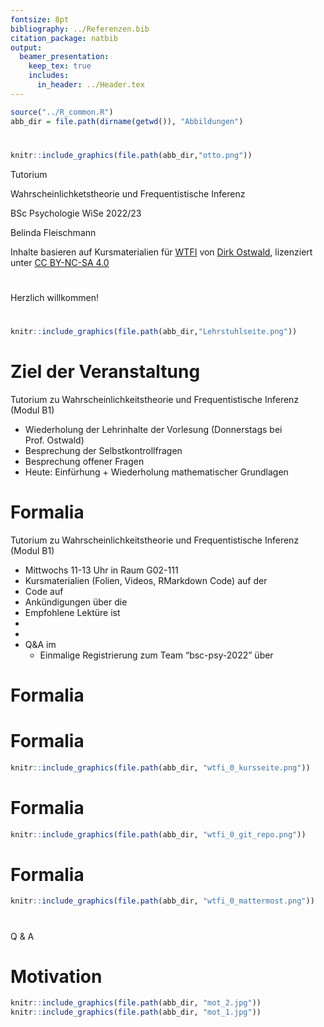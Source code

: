 ```yaml
---
fontsize: 8pt
bibliography: ../Referenzen.bib
citation_package: natbib
output:
  beamer_presentation:
    keep_tex: true
    includes:
      in_header: ../Header.tex
---
```



```r
source("../R_common.R")
abb_dir = file.path(dirname(getwd()), "Abbildungen")
```

#  {.plain}
\center
```r
knitr::include_graphics(file.path(abb_dir,"otto.png"))
```

\vspace{2mm}

\huge
Tutorium 

\Large
Wahrscheinlichketstheorie und Frequentistische Inferenz
\vspace{4mm}

\normalsize
BSc Psychologie WiSe 2022/23

\vspace{12mm}
\normalsize
Belinda Fleischmann

\vspace{3mm}
\scriptsize
Inhalte basieren auf Kursmaterialien für [WTFI](https://www.ipsy.ovgu.de/Institut/Abteilungen+des+Institutes/Methodenlehre+I+_+Experimentelle+und+Neurowissenschaftliche+Psychologie/Lehre/Wintersemester+2023/Wahrscheinlichkeitstheorie+und+Frequentistische+Inferenz.html) von [Dirk Ostwald](https://www.ipsy.ovgu.de/Institut/Abteilungen+des+Institutes/Methodenlehre+I+_+Experimentelle+und+Neurowissenschaftliche+Psychologie/Team/Dirk+Ostwald.html), lizenziert unter [CC BY-NC-SA 4.0](https://creativecommons.org/licenses/by-sa/4.0/deed.de)




# {.plain} 
\huge
\center
\vfill
Herzlich willkommen!
\vfill



#  {.plain}
\vfill
\center
\huge
\text{(0) Einführung}
\vfill



#
[\textcolor{darkblue}{Homepage}](https://www.ipsy.ovgu.de/methodenlehre_I-path-980,1404.html)
\vspace{3mm}
```r
knitr::include_graphics(file.path(abb_dir,"Lehrstuhlseite.png"))
```





# Ziel der Veranstaltung
\setstretch{1}
\color{darkblue} Tutorium zu Wahrscheinlichkeitstheorie und Frequentistische Inferenz (Modul B1)

\color{black}
\setstretch{2}

* Wiederholung der Lehrinhalte der Vorlesung (Donnerstags bei Prof. Ostwald)
* Besprechung der Selbstkontrollfragen
* Besprechung offener Fragen
* Heute: Einfürhung + Wiederholung mathematischer Grundlagen

\vfill




# Formalia 
\setstretch{1}
\color{darkblue} Tutorium zu Wahrscheinlichkeitstheorie und Frequentistische Inferenz 
(Modul B1)

\color{black}
\setstretch{2}

* \justifying Mittwochs 11-13 Uhr in Raum G02-111
* Kursmaterialien (Folien, Videos, RMarkdown Code) auf der [\textcolor{darkblue}{Kurswebseite}](https://bit.ly/3yT42Sj)
* Code auf [\textcolor{darkblue}{Github}](https://github.com/belindamef/WTFI-tut-23)
* Ankündigungen über die [\textcolor{darkblue}{Moodleseite}](https://elearning.ovgu.de/course/view.php?id=13781)
* Empfohlene Lektüre ist [\textcolor{darkblue}{PDWP}](https://wasd.urz.uni-magdeburg.de/dostwald/)
* [\textcolor{darkblue}{Link zu vorheriger Iteration des Kurses}](https://bit.ly/3qJKlan)
* [\textcolor{darkblue}{Link zum Kurs Mathematische Grundlagen}](https://bit.ly/3SNh3nR) 
* Q&A im [\textcolor{darkblue}{Mattermost-Channel "B1 - WTFI - Tutorium"}](https://mm.cs.ovgu.de/bsc-psy-2022/channels/b1---wtfi)
  * Einmalige Registrierung zum Team "bsc-psy-2022" über [\textcolor{darkblue}{diesen Link}](https://mm.cs.ovgu.de/signup_user_complete/?id=6zhrsn3oab8pdynz16gmqpm9ka) 






# Formalia
\vspace{1mm}
\textcolor{darkblue}{Tutorium zu Wahrscheinlichkeitstheorie und Frequentistische Inferenz }

\footnotesize
\center
\footnotesize
\renewcommand{\arraystretch}{1.1}
\begin{tabular}{llll}
\textbf{Mittwochs}    & \textbf{Tutorium}                                      & Donnerstags & Vorlesung					                              \\\hline
12.10.22   & (0) Einführung                                 & 13.10.22   & (1) Einführung 				                          \\
19.10.22   & (1) Mathematische Grundlagen                   & 20.10.22   & (2) Wahrscheinlichkeitsräume 	                  \\
26.10.22   & (2) Wahrscheinlichkeitsräume                   & 27.10.22   & (3) Zufallsvariablen                             \\
02.11.22   & (3) Zufallsvariablen                           & 03.11.22   & (4) Zufallsvektoren                              \\
09.11.22   & (4) Zufallsvektoren                            & 10.11.22   & (5) Erwartungswert und Kovarianz                 \\
16.11.22   & (5) Erwartungswert und Kovarianz               & 17.11.22   & (6) Ungleichungen und Grenzwerte                 \\
23.11.22   & (6) Ungleichungen und Grenzwerte               & 24.11.22   & (7) Normalverteilungstransformationen            \\
30.11.22   & (7) Normalverteilungstransform.                & 01.12.22   & (8) Statistische Modelle, Statistiken, Schätzer  \\
07.12.22   & (8) Stat. Mod., Statistiken, Schätzer          & 08.12.22   & (9) Schätzereigenschaften                        \\
14.12.22   &  (9) Schätzereigenschaften                     & 15.12.22   & (10) Konfidenzintervalle                         \\
21.12.22   & (10) Konfidenzintervalle                       & 22.12.22   & \textcolor{gray}{Weihnachtspause}                \\
           & \textcolor{gray}{Weihnachtspause}                                                                              \\
04.01.22   & \textcolor{orange}{Ersatztermin im Januar (?)} & 05.01.23   & (11) Hypothesentests                             \\
11.01.22   & (11) Hypothesentests                           & 12.01.23   & (12) T-Tests                                     \\
18.01.22   & (12) T-Tests                                   & 19.01.23   & (13) Einfaktorielle Varianzanalyse               \\
25.01.22   & (13) Einfaktorielle Varianzanalyse             & 26.01.23   & (14) Zweifaktorielle Varianzanalyse              \\
\textcolor{orange}{27.01.23}                                & (14) Zweifaktorielle Varianzanalyse                           \\\hline
Feb 23     & Klausurtermin                                                                                                  \\
\end{tabular}


# Formalia

[\textcolor{darkblue}{Webseite des Kurses (Folien, Videos)}](https://www.ipsy.ovgu.de/Institut/Abteilungen+des+Institutes/Methodenlehre+I+_+Experimentelle+und+Neurowissenschaftliche+Psychologie/Lehre/Wintersemester+2023/Wahrscheinlichkeitstheorie+und+Frequentistische+Inferenz.html)

\vspace{5mm}

```r
knitr::include_graphics(file.path(abb_dir, "wtfi_0_kursseite.png"))
```




# Formalia

[\textcolor{darkblue}{Git-repository des Kurses (Folien, RMarkdown Codes)}](https://github.com/belindamef/WTFI-tut-23)

\vspace{5mm}

```r
knitr::include_graphics(file.path(abb_dir, "wtfi_0_git_repo.png"))
```





# Formalia

[\textcolor{darkblue}{Mattermost-Team "BSc-Psy-2022"}](https://mm.cs.ovgu.de/signup_user_complete/?id=6zhrsn3oab8pdynz16gmqpm9ka)

\vspace{5mm}

```r
knitr::include_graphics(file.path(abb_dir, "wtfi_0_mattermost.png"))
```





#  {.plain}
\vfill
\center
\huge
Q & A
\vfill






# Motivation

```r
knitr::include_graphics(file.path(abb_dir, "mot_2.jpg"))
knitr::include_graphics(file.path(abb_dir, "mot_1.jpg"))
```




